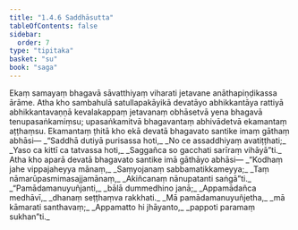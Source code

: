 ```yaml
---
title: "1.4.6 Saddhāsutta"
tableOfContents: false
sidebar:
  order: 7
type: "tipitaka"
basket: "su"
book: "saga"
---
```



<DynamicBreadcrumb />

<Division number="36" book="saga" bookNo="12" page="23">

<Paragraph number="199" book="saga">
Ekaṃ samayaṃ bhagavā sāvatthiyaṃ viharati jetavane anāthapiṇḍikassa ārāme. Atha kho sambahulā satullapakāyikā devatāyo abhikkantāya rattiyā abhikkantavaṇṇā kevalakappaṃ jetavanaṃ obhāsetvā yena bhagavā tenupasaṅkamiṃsu; upasaṅkamitvā bhagavantaṃ abhivādetvā ekamantaṃ aṭṭhaṃsu. Ekamantaṃ ṭhitā kho ekā devatā bhagavato santike imaṃ gāthaṃ abhāsi—
</Paragraph>

<Paragraph number="200" type="verses" book="saga">
_“Saddhā dutiyā purisassa hoti,_  
_No ce assaddhiyaṃ avatiṭṭhati;_  
_Yaso ca kittī ca tatvassa hoti,_  
_Saggañca so gacchati sarīraṃ vihāyā”ti._  

</Paragraph>

<Paragraph number="201" book="saga">
Atha kho aparā devatā bhagavato santike imā gāthāyo abhāsi—
</Paragraph>

<Paragraph number="202" type="verses" book="saga">
_“Kodhaṃ jahe vippajaheyya mānaṃ,_  
_Saṃyojanaṃ sabbamatikkameyya;_  
_Taṃ nāmarūpasmimasajjamānaṃ,_  
_Akiñcanaṃ nānupatanti saṅgā”ti._  

</Paragraph>

<Paragraph number="203" type="verses" book="saga">
_“Pamādamanuyuñjanti,_  
_bālā dummedhino janā;_  
_Appamādañca medhāvī,_  
_dhanaṃ seṭṭhaṃva rakkhati._  

</Paragraph>

<Paragraph number="204" type="verses" book="saga">
_Mā pamādamanuyuñjetha,_  
_mā kāmarati santhavaṃ;_  
_Appamatto hi jhāyanto,_  
_pappoti paramaṃ sukhan”ti._
</Paragraph>
</Division>